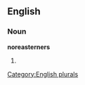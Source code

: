 ==English==

===Noun===
'''noreasterners'''

# {{plural of|[[noreasterner]]}}

[[Category:English plurals]]